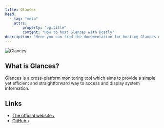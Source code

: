 ```yaml
---
title: Glances
head:
  - tag: "meta"
    attrs:
        property: "og:title"
        content: "How to host Glances with Hostly"
description: "Here you can find the documentation for hosting Glances with Hostly."
---
```



<Badge text="One-click setup." variant="note" size="large" />

![Glances](https://raw.githubusercontent.com/nicolargo/glances/develop/docs/_static/glances-responsive-webdesign.png)

## What is Glances?

Glances is a cross-platform monitoring tool which aims to provide a simple yet efficient and straightforward way to access and display system information.

## Links

- [The official website ›](https://nicolargo.github.io/glances/)
- [GitHub ›](https://github.com/nicolargo/glances)